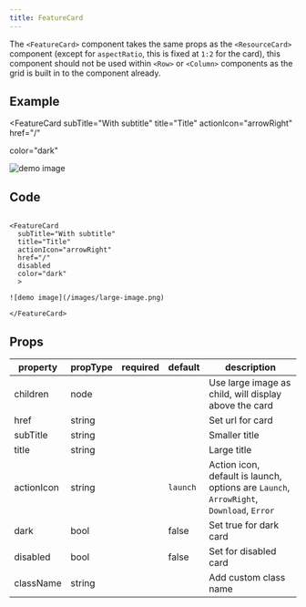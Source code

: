 ```yaml
---
title: FeatureCard
---
```



<PageDescription>

The `<FeatureCard>` component takes the same props as the `<ResourceCard>` component (except for `aspectRatio`, this is fixed at `1:2` for the card), this component should not be used within `<Row>` or `<Column>` components as the grid is built in to the component already.

</PageDescription>

## Example

<FeatureCard
  subTitle="With subtitle"
  title="Title"
  actionIcon="arrowRight"
  href="/"
  
  color="dark"
  >

![demo image](/images/large-image.png)

</FeatureCard>

## Code

```

<FeatureCard
  subTitle="With subtitle"
  title="Title"
  actionIcon="arrowRight"
  href="/"
  disabled
  color="dark"
  >

![demo image](/images/large-image.png)

</FeatureCard>

```

## Props

| property   | propType | required | default  | description                                                                             |
| ---------- | -------- | -------- | -------- | --------------------------------------------------------------------------------------- |
| children   | node     |          |          | Use large image as child, will display above the card                                   |
| href       | string   |          |          | Set url for card                                                                        |
| subTitle   | string   |          |          | Smaller title                                                                           |
| title      | string   |          |          | Large title                                                                             |
| actionIcon | string   |          | `launch` | Action icon, default is launch, options are `Launch`, `ArrowRight`, `Download`, `Error` |
| dark       | bool     |          | false    | Set true for dark card                                                                  |
| disabled   | bool     |          | false    | Set for disabled card                                                                   |
| className  | string   |          |          | Add custom class name                                                                   |
